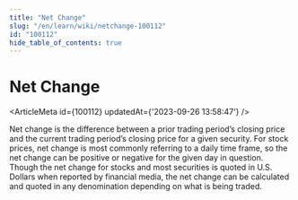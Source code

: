 ```yaml
---
title: "Net Change"
slug: "/en/learn/wiki/netchange-100112"
id: "100112"
hide_table_of_contents: true
---
```



# Net Change

<ArticleMeta id={100112} updatedAt={'2023-09-26 13:58:47'} />
<div className='border-solid border-b border-t-0 my-4 border-[var(--ifm-color-gray-300)]' />

Net change is the difference between a prior trading period’s closing price and the current trading period’s closing price for a given security. For stock prices, net change is most commonly referring to a daily time frame, so the net change can be positive or negative for the given day in question. Though the net change for stocks and most securities is quoted in U.S. Dollars when reported by financial media, the net change can be calculated and quoted in any denomination depending on what is being traded.
